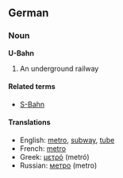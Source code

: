==German==
===Noun===
'''U-Bahn'''

# An underground railway

====Related terms====
*[[S-Bahn]]

====Translations====
*English: [[metro]], [[subway]], [[tube]]
*French: [[metro]]
*Greek: [[μετρό]] (metr&oacute;)
*Russian: [[метро]] (metro)